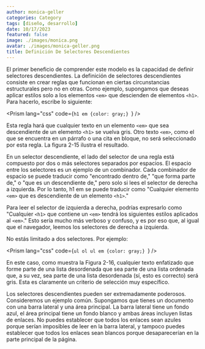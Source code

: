 ```yaml
---
author: monica-geller
categories: Category
tags: [diseño, desarrollo]
date: 10/17/2023
featured: false
image: ./images/monica.png
avatar: ./images/monica-geller.png
title: Definición De Selectores Descendientes
---
```



El primer beneficio de comprender este modelo es la capacidad de definir selectores descendientes. La definición de selectores descendientes consiste en crear reglas que funcionan en ciertas circunstancias estructurales pero no en otras. Como ejemplo, supongamos que deseas aplicar estilos solo a los elementos `<em>` que descienden de elementos `<h1>`. Para hacerlo, escribe lo siguiente:

<Prism
  lang="css"
  code={`h1 em {color: gray;}
`}
/>

Esta regla hará que cualquier texto en un elemento `<em>` que sea descendiente de un elemento `<h1>` se vuelva gris. Otro texto `<em>`, como el que se encuentra en un párrafo o una cita en bloque, no será seleccionado por esta regla. La figura 2-15 ilustra el resultado.

En un selector descendiente, el lado del selector de una regla está compuesto por dos o más selectores separados por espacios. El espacio entre los selectores es un ejemplo de un combinador. Cada combinador de espacio se puede traducir como "encontrado dentro de," "que forma parte de," o "que es un descendiente de," pero solo si lees el selector de derecha a izquierda. Por lo tanto, h1 em se puede traducir como "Cualquier elemento `<em>` que es descendiente de un elemento `<h1>`."

Para leer el selector de izquierda a derecha, podrías expresarlo como "Cualquier `<h1>` que contiene un `<em>` tendrá los siguientes estilos aplicados al `<em>`." Esto sería mucho más verboso y confuso, y es por eso que, al igual que el navegador, leemos los selectores de derecha a izquierda.

No estás limitado a dos selectores. Por ejemplo:

<Prism
  lang="css"
  code={`ul ol ul em {color: gray;}
`}
/>

En este caso, como muestra la Figura 2-16, cualquier texto enfatizado que forme parte de una lista desordenada que sea parte de una lista ordenada que, a su vez, sea parte de una lista desordenada (sí, esto es correcto) será gris. Esta es claramente un criterio de selección muy específico.

Los selectores descendientes pueden ser extremadamente poderosos. Consideremos un ejemplo común. Supongamos que tienes un documento con una barra lateral y una área principal. La barra lateral tiene un fondo azul, el área principal tiene un fondo blanco y ambas áreas incluyen listas de enlaces. No puedes establecer que todos los enlaces sean azules porque serían imposibles de leer en la barra lateral, y tampoco puedes establecer que todos los enlaces sean blancos porque desaparecerían en la parte principal de la página.
